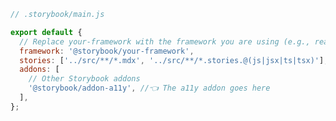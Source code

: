 ```js
// .storybook/main.js

export default {
  // Replace your-framework with the framework you are using (e.g., react-webpack5, vue3-vite)
  framework: '@storybook/your-framework',
  stories: ['../src/**/*.mdx', '../src/**/*.stories.@(js|jsx|ts|tsx)'],
  addons: [
    // Other Storybook addons
    '@storybook/addon-a11y', //👈 The a11y addon goes here
  ],
};
```
